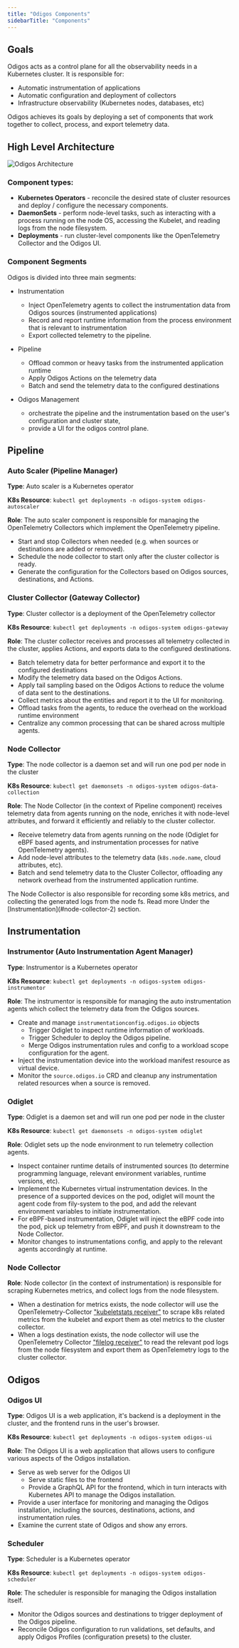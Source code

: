 ```yaml
---
title: "Odigos Components"
sidebarTitle: "Components"
---
```


## Goals

Odigos acts as a control plane for all the observability needs in a Kubernetes cluster. It is responsible for:

- Automatic instrumentation of applications
- Automatic configuration and deployment of collectors
- Infrastructure observability (Kubernetes nodes, databases, etc)

Odigos achieves its goals by deploying a set of components that work together to collect, process, and export telemetry data.

## High Level Architecture

<Frame>
    <img src="/images/odigos_architecture.png" alt="Odigos Architecture" />
</Frame>

### Component types:

- **Kubernetes Operators** - reconcile the desired state of cluster resources and deploy / configure the necessary components.
- **DaemonSets** - perform node-level tasks, such as interacting with a process running on the node OS, accessing the Kubelet, and reading logs from the node filesystem.
- **Deployments** - run cluster-level components like the OpenTelemetry Collector and the Odigos UI.

### Component Segments

Odigos is divided into three main segments:

- Instrumentation
  - Inject OpenTelemetry agents to collect the instrumentation data from Odigos sources (instrumented applications)
  - Record and report runtime information from the process environment that is relevant to instrumentation
  - Export collected telemetry to the pipeline.

- Pipeline
  - Offload common or heavy tasks from the instrumented application runtime
  - Apply Odigos Actions on the telemetry data
  - Batch and send the telemetry data to the configured destinations

- Odigos Management
  - orchestrate the pipeline and the instrumentation based on the user's configuration and cluster state,
  - provide a UI for the odigos control plane.

## Pipeline

### Auto Scaler (Pipeline Manager)

**Type**: Auto scaler is a Kubernetes operator

**K8s Resource**: `kubectl get deployments -n odigos-system odigos-autoscaler`

**Role**: The auto scaler component is responsible for managing the OpenTelemetry Collectors which implement the OpenTelemetry pipeline.

- Start and stop Collectors when needed (e.g. when sources or destinations are added or removed).
- Schedule the node collector to start only after the cluster collector is ready.
- Generate the configuration for the Collectors based on Odigos sources, destinations, and Actions.

### Cluster Collector (Gateway Collector)

**Type**: Cluster collector is a deployment of the OpenTelemetry collector

**K8s Resource**: `kubectl get deployments -n odigos-system odigos-gateway`

**Role**: The cluster collector receives and processes all telemetry collected in the cluster, applies Actions, and exports data to the configured destinations.

- Batch telemetry data for better performance and export it to the configured destinations
- Modify the telemetry data based on the Odigos Actions.
- Apply tail sampling based on the Odigos Actions to reduce the volume of data sent to the destinations.
- Collect metrics about the entities and report it to the UI for monitoring.
- Offload tasks from the agents, to reduce the overhead on the workload runtime environment
- Centralize any common processing that can be shared across multiple agents.

### Node Collector

**Type**: The node collector is a daemon set and will run one pod per node in the cluster

**K8s Resource**: `kubectl get daemonsets -n odigos-system odigos-data-collection`

**Role**: The Node Collector (in the context of Pipeline component) receives telemetry data from agents running on the node, enriches it with node-level attributes, and forward it efficiently and reliably to the cluster collector.

- Receive telemetry data from agents running on the node (Odiglet for eBPF based agents, and instrumentation processes for native OpenTelemetry agents).
- Add node-level attributes to the telemetry data (`k8s.node.name`, cloud attributes, etc).
- Batch and send telemetry data to the Cluster Collector, offloading any network overhead from the instrumented application runtime.

<Info>
The Node Collector is also responsible for recording some k8s metrics, and collecting the generated logs from the node fs. Read more Under the [Instrumentation](#node-collector-2) section.
</Info>

## Instrumentation

### Instrumentor (Auto Instrumentation Agent Manager)

**Type**: Instrumentor is a Kubernetes operator

**K8s Resource**: `kubectl get deployments -n odigos-system odigos-instrumentor`

**Role**: The instrumentor is responsible for managing the auto instrumentation agents which collect the telemetry data from the Odigos sources.

- Create and manage `instrumentationconfig.odigos.io` objects
  - Trigger Odiglet to inspect runtime information of workloads.
  - Trigger Scheduler to deploy the Odigos pipeline.
  - Merge Odigos instrumentation rules and config to a workload scope configuration for the agent.
- Inject the instrumentation device into the workload manifest resource as virtual device.
- Monitor the `source.odigos.io` CRD and cleanup any instrumentation related resources when a source is removed.

### Odiglet

**Type**: Odiglet is a daemon set and will run one pod per node in the cluster

**K8s Resource**: `kubectl get daemonsets -n odigos-system odiglet`

**Role**: Odiglet sets up the node environment to run telemetry collection agents.

- Inspect container runtime details of instrumented sources (to determine programming language, relevant environment variables, runtime versions, etc).
- Implement the Kubernetes virtual instrumentation devices. In the presence of a supported devices on the pod, odiglet will mount the agent code from fily-system to the pod, and add the relevant environment variables to initiate instrumentation.
- For eBPF-based instrumentation, Odiglet will inject the eBPF code into the pod, pick up telemetry from eBPF, and push it downstream to the Node Collector.
- Monitor changes to instrumentations config, and apply to the relevant agents accordingly at runtime.

### Node Collector

**Role**: Node collector (in the context of instrumentation) is responsible for scraping Kubernetes metrics, and collect logs from the node filesystem.

- When a destination for metrics exists, the node collector will use the OpenTelemetry-Collector ["kubeletstats receiver"](https://github.com/open-telemetry/opentelemetry-collector-contrib/tree/main/receiver/kubeletstatsreceiver) to scrape k8s related metrics from the kubelet and export them as otel metrics to the cluster collector.
- When a logs destination exists, the node collector will use the OpenTelemetry Collector ["filelog receiver"](https://github.com/open-telemetry/opentelemetry-collector-contrib/tree/main/receiver/filelogreceiver) to read the relevant pod logs from the node filesystem and export them as OpenTelemetry logs to the cluster collector.

## Odigos

### Odigos UI

**Type**: Odigos UI is a web application, it's backend is a deployment in the cluster, and the frontend runs in the user's browser.

**K8s Resource**: `kubectl get deployments -n odigos-system odigos-ui`

**Role**: The Odigos UI is a web application that allows users to configure various aspects of the Odigos installation.

- Serve as web server for the Odigos UI
  - Serve static files to the frontend
  - Provide a GraphQL API for the frontend, which in turn interacts with Kubernetes API to manage the Odigos installation.
- Provide a user interface for monitoring and managing the Odigos installation, including the sources, destinations, actions, and instrumentation rules.
- Examine the current state of Odigos and show any errors.

### Scheduler

**Type**: Scheduler is a Kubernetes operator

**K8s Resource**: `kubectl get deployments -n odigos-system odigos-scheduler`

**Role**: The scheduler is responsible for managing the Odigos installation itself.

- Monitor the Odigos sources and destinations to trigger deployment of the Odigos pipeline.
- Reconcile Odigos configuration to run validations, set defaults, and apply Odigos Profiles (configuration presets) to the cluster.
